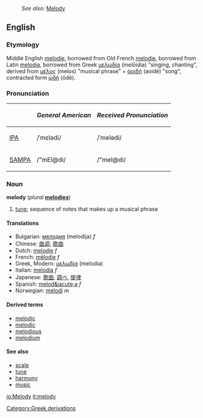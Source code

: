 :''See also:'' [[Melody]]
==English==
===Etymology===
Middle English [[melodie]], borrowed from Old French [[melodie]], borrowed from Latin [[melodia]], borrowed from Greek [[μελῳδία]] (melōidia) "singing, chanting", derived from [[μέλος]] (melos) "musical phrase" + [[ἀοιδή]] (aoidē)  "song", contracted form [[ᾠδή]] (ōdē).

===Pronunciation===
{| border=1 cellpadding=5
! !! ''General American'' !! ''Received Pronunciation''
|-
| [[w:IPA|IPA]] || /ˈmɛlədi/ || /ˈmelədi/
|-
| [[w:SAMPA|SAMPA]] || /"mEl@di/ || /"mel@di/
|}

===Noun===
'''melody''' (''plural'' '''[[melodies]]''')

# [[tune]]; sequence of notes that makes up a musical phrase

====Translations====
*Bulgarian: [[мелодия]] (melodija) ''f''
*Chinese: [[曲调]], [[歌曲]]
*Dutch: [[melodie]] ''f''
*French: [[mélodie]] ''f''
*Greek, Modern: [[μελωδία]] (melodia)
*Italian: [[melodia]] ''f''
*Japanese: [[歌曲]], [[調べ]], [[旋律]]
*Spanish: [[melod&iacute;a]] ''f''
*Norwegian: [[melodi]] ''m''

====Derived terms====
*[[melodic]]
*[[melodic]]
*[[melodious]]
*[[melodium]]<!-- possibly a trade name -->

====See also====
*[[scale]]
*[[tune]]
*[[harmony]]
*[[music]]

[[Category:Greek derivations]]

[[io:Melody]]
[[it:melody]]